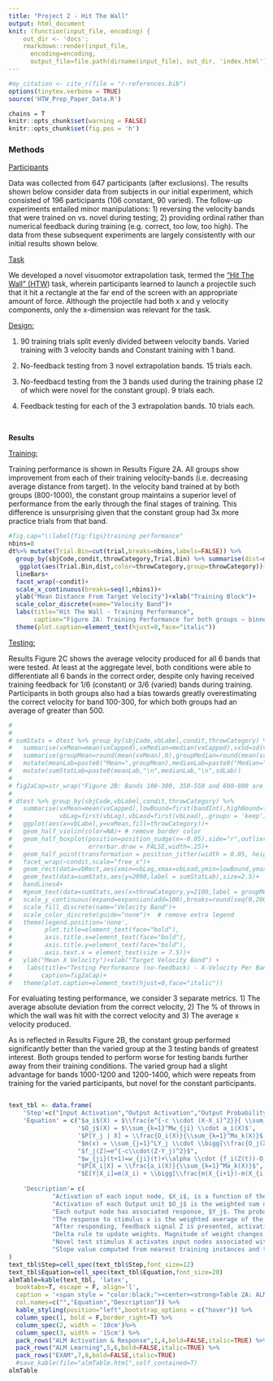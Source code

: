 ```yaml
---
title: "Project 2 - Hit The Wall"
output: html_document
knit: (function(input_file, encoding) {
    out_dir <- 'docs';
    rmarkdown::render(input_file,
      encoding=encoding,
      output_file=file.path(dirname(input_file), out_dir, 'index.html'))})
---
```


```r
#my_citation <- cite_r(file = "r-references.bib")
options(tinytex.verbose = TRUE)
source('HTW_Prep_Paper_Data.R')

chains = T
knitr::opts_chunk$set(warning = FALSE)
knitr::opts_chunk$set(fig.pos = 'h')
```

### Methods

[Participants]{.underline}

Data was collected from 647 participants (after exclusions). The results shown below consider data from subjects in our initial experiment, which consisted of 196 participants (106 constant, 90 varied). The follow-up experiments entailed minor manipulations: 1) reversing the velocity bands that were trained on vs. novel during testing; 2) providing ordinal rather than numerical feedback during training (e.g. correct, too low, too high). The data from these subsequent experiments are largely consistently with our initial results shown below.

[Task]{.underline}

We developed a novel visuomotor extrapolation task, termed the ["Hit The Wall" (HTW]{.underline}) task, wherein participants learned to launch a projectile such that it hit a rectangle at the far end of the screen with an appropriate amount of force. Although the projectile had both x and y velocity components, only the x-dimension was relevant for the task.

[Design:]{.underline}

1)  90 training trials split evenly divided between velocity bands. Varied training with 3 velocity bands and Constant training with 1 band.

2)  No-feedback testing from 3 novel extrapolation bands. 15 trials each.  

3)  No-feedbacd testing from the 3 bands used during the training phase (2 of which were novel for the constant group). 9 trials each.

4)  Feedback testing for each of the 3 extrapolation bands. 10 trials each.

 

**Results**

[Training:]{.underline}

Training performance is shown in Results Figure 2A. All groups show improvement from each of their training velocity-bands (i.e. decreasing average distance from target). In the velocity band trained at by both groups (800-1000), the constant group maintains a superior level of performance from the early through the final stages of training. This difference is unsurprising given that the constant group had 3x more practice trials from that band.

```r
#fig.cap="\\label{fig:figs}training performance"
nbins=8
dt%>% mutate(Trial.Bin=cut(trial,breaks=nbins,labels=FALSE)) %>%  
  group_by(sbjCode,condit,throwCategory,Trial.Bin) %>% summarise(dist=mean(dist),.groups = 'keep') %>%
   ggplot(aes(Trial.Bin,dist,color=throwCategory,group=throwCategory))+
  lineBars+
  facet_wrap(~condit)+
  scale_x_continuous(breaks=seq(1,nbins))+
  ylab("Mean Distance From Target Velocity")+xlab("Training Block")+
  scale_color_discrete(name="Velocity Band")+
  labs(title="Hit The Wall - Training Performance",
       caption="Figure 2A: Training Performance for both groups – binned into 8 blocks." )+
  theme(plot.caption=element_text(hjust=0,face="italic"))


```

[Testing:]{.underline}

Results Figure 2C shows the average velocity produced for all 6 bands that were tested. At least at the aggregate level, both conditions were able to differentiate all 6 bands in the correct order, despite only having received training feedback for 1/6 (constant) or 3/6 (varied) bands during training. Participants in both groups also had a bias towards greatly overestimating the correct velocity for band 100-300, for which both groups had an average of greater than 500.

```r
# 
# 
# sumStats = dtest %>% group_by(sbjCode,vbLabel,condit,throwCategory) %>% 
#   summarise(vxMean=mean(vxCapped),vxMedian=median(vxCapped),vxSd=sd(vxCapped),.groups = 'keep') %>%group_by(vbLabel,condit,throwCategory) %>%
#   summarise(groupMean=round(mean(vxMean),0),groupMedian=round(mean(vxMedian),0),groupSd=round(mean(vxSd,na.rm=TRUE),0),.groups = 'keep') %>%
#   mutate(meanLab=paste0("Mean=",groupMean),medianLab=paste0("Median=",groupMedian),sdLab=paste0("Sd=",groupSd)) %>% 
#   mutate(sumStatLab=paste0(meanLab,"\n",medianLab,"\n",sdLab))
# 
# fig2aCap=str_wrap("Figure 2B: Bands 100-300, 350-550 and 600-800 are novel extrapolations for both groups. Band 800-1000 was a training band for both groups. Bands 1000-1200, and 1200-1400 were trained for the varied group, and novel for the constant group.  Top figure displays mean deviation from correct velocity. Bottom figure displays the average % of trials where participants hit the wall with the correct velocity. Error bars indicate standard error of the mean. " ,width=200)
# 
# dtest %>% group_by(sbjCode,vbLabel,condit,throwCategory) %>% 
#   summarise(vxMean=mean(vxCapped),lowBound=first(bandInt),highBound=first(highBound),
#             vbLag=first(vbLag),vbLead=first(vbLead),.groups = 'keep') %>%
#   ggplot(aes(x=vbLabel,y=vxMean,fill=throwCategory))+
#   geom_half_violin(color=NA)+ # remove border color
#   geom_half_boxplot(position=position_nudge(x=-0.05),side="r",outlier.shape = NA,center=TRUE, 
#                     errorbar.draw = FALSE,width=.25)+
#   geom_half_point(transformation = position_jitter(width = 0.05, height = 0.05),size=.3,aes(color=throwCategory))+
#   facet_wrap(~condit,scale="free_x")+
#   geom_rect(data=vbRect,aes(xmin=vbLag,xmax=vbLead,ymin=lowBound,ymax=highBound,fill=throwCategory),alpha=.3)+
#   geom_text(data=sumStats,aes(y=2090,label = sumStatLab),size=2.5)+
#   bandLines4+
#   #geom_text(data=sumStats,aes(x=throwCategory,y=2100,label = groupMean),size=2, vjust = -0.5)+
#   scale_y_continuous(expand=expansion(add=100),breaks=round(seq(0,2000,by=200),2))+
#   scale_fill_discrete(name="Velocity Band")+
#   scale_color_discrete(guide="none")+  # remove extra legend
#   theme(legend.position='none',
#         plot.title=element_text(face="bold"),
#         axis.title.x=element_text(face="bold"),
#         axis.title.y=element_text(face="bold"),
#         axis.text.x = element_text(size = 7.5))+
#   ylab("Mean X Velocity")+xlab("Target Velocity Band") + 
#    labs(title="Testing Performance (no-feedback) - X-Velocity Per Band",
#        caption=fig2aCap)+
#   theme(plot.caption=element_text(hjust=0,face="italic"))


```

For evaluating testing performance, we consider 3 separate metrics. 1) The average absolute deviation from the correct velocity, 2) The % of throws in which the wall was hit with the correct velocity and 3) The average x velocity produced.

As is reflected in Results Figure 2B, the constant group performed significantly better than the varied group at the 3 testing bands of greatest interest. Both groups tended to perform worse for testing bands further away from their training conditions. The varied group had a slight advantage for bands 1000-1200 and 1200-1400, which were repeats from training for the varied participants, but novel for the constant participants.

```r






```

```r

text_tbl <- data.frame(
    'Step'=c("Input Activation","Output Activation","Output Probability","Mean Output","Feedback Activation","Update Weights","Extrapolation",""),
    'Equation' = c("$a_i$(X) = $\\frac{e^{-c \\cdot (X-X_i)^2}}{ \\sum_{k=1}^Me^{-c \\cdot (X-X_i)^2}}$", 
                   '$O_j$(X) = $\\sum_{k=1}^Mw_{ji} \\cdot a_i(X)$',
                   '$P[Y_j | X] = \\frac{O_i(X)}{\\sum_{k=1}^Mo_k(X)}$',
                   "$m(x) = \\sum_{j=1}^LY_j \\cdot \\bigg[\\frac{O_j(X)}{\\sum_{k=1}^Lo_k(X)}\\bigg]$",
                   "$f_j(Z)=e^{-c\\cdot(Z-Y_j)^2}$",
                   "$w_{ji}(t+1)=w_{ji}(t)+\\alpha \\cdot {f_i(Z(t))-O_j(X(t))} \\cdot a_i(X(t))$",
                   "$P[X_i|X] = \\frac{a_i(X)}{\\sum_{k=1}^Ma_k(X)}$",
                   "$E[Y|X_i]=m(X_i) + \\bigg[\\frac{m(X_{i+1})-m(X_{i-1})}{X_{i+1} - X_{i-1}} \\bigg] \\cdot[X-X_i]$"),
    
    'Description'= c(
            "Activation of each input node, $X_i$, is a function of the Gaussian similarity between the node value and stimulus X. ",
            "Activation of each Output unit $O_j$ is the weighted sum of the input activations and association weights",
            "Each output node has associated response, $Y_j$. The probability of response $Y_j$ is determined by the ratio of output activations",
            "The response to stimulus x is the weighted average of the response probabilities",
            "After responding, feedback signal Z is presented, activating each output node via the Gaussian similarity to the ideal response  ",
            "Delta rule to update weights. Magnitude of weight changes controlled by learning rate parameter alpha.",
            "Novel test stimulus X activates input nodes associated with trained stimuli",
            "Slope value computed from nearest training instances and then added to the response associated with the nearest training instance,m(x)")
)
text_tbl$Step=cell_spec(text_tbl$Step,font_size=12)
text_tbl$Equation=cell_spec(text_tbl$Equation,font_size=20)
almTable=kable(text_tbl, 'latex', 
  booktabs=T, escape = F, align='l',
  caption = '<span style = "color:black;"><center><strong>Table 2A: ALM & EXAM Equations</strong></center></span>',
  col.names=c("","Equation","Description")) %>%
  kable_styling(position="left",bootstrap_options = c("hover")) %>%
  column_spec(1, bold = F,border_right=T) %>%
  column_spec(2, width = '10cm')%>%
  column_spec(3, width = '15cm') %>%
  pack_rows("ALM Activation & Response",1,4,bold=FALSE,italic=TRUE) %>%
  pack_rows("ALM Learning",5,6,bold=FALSE,italic=TRUE) %>%
  pack_rows("EXAM",7,8,bold=FALSE,italic=TRUE) 
  #save_kable(file="almTable.html",self_contained=T)
almTable



```
